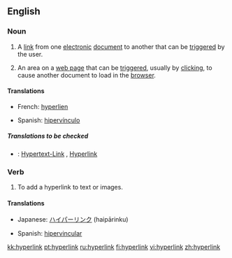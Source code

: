 {{wikipedia}}
==English==

===Noun===
{{en-noun}}

# A [[link]] from one [[electronic]] [[document]] to another that can be [[trigger]]ed by the user.
# {{Internet}} An area on a [[web page]] that can be [[trigger]]ed, usually by [[click]]ing, to cause another document to load in the [[browser]].

====Translations====
{{top}}
*French: [[hyperlien]] {{m}}
{{mid}}
*Spanish: [[hipervínculo]] {{m}}
{{bottom}}

=====Translations to be checked=====
{{checktrans}}
*{{ttbc|German}}: [[Hypertext-Link]] {{m}}, [[Hyperlink]] {{m}}

===Verb===
{{en-verb}}

# To add a hyperlink to text or images.

====Translations====
{{top}}
*Japanese: [[ハイパーリンク]] (haipārinku)
{{mid}}
*Spanish: [[hipervincular]]
{{bottom}}

[[kk:hyperlink]]
[[pt:hyperlink]]
[[ru:hyperlink]]
[[fi:hyperlink]]
[[vi:hyperlink]]
[[zh:hyperlink]]